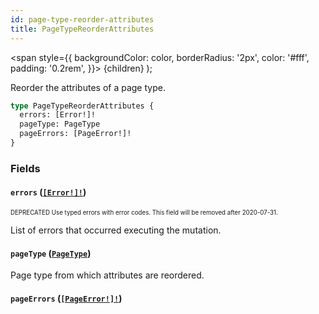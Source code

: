 ```yaml
---
id: page-type-reorder-attributes
title: PageTypeReorderAttributes
---
```


<span
style={{
      backgroundColor: color,
      borderRadius: '2px',
      color: '#fff',
      padding: '0.2rem',
    }}>
{children}
</span>
);

Reorder the attributes of a page type.

```graphql
type PageTypeReorderAttributes {
  errors: [Error!]!
  pageType: PageType
  pageErrors: [PageError!]!
}
```

### Fields

#### `errors` ([`[Error!]!`](/api-reference/objects/error.mdx))

<sub><sup><Tag color="#ffba00">DEPRECATED</Tag> Use typed errors with error codes. This field will be removed after 2020-07-31.</sup></sub>

List of errors that occurred executing the mutation.

#### `pageType` ([`PageType`](/api-reference/objects/page-type.mdx))

Page type from which attributes are reordered.

#### `pageErrors` ([`[PageError!]!`](/api-reference/objects/page-error.mdx))

